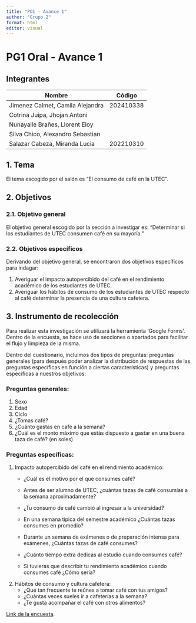 ```yaml
---
title: "PO1 - Avance 1"
author: "Grupo 2"
format: html
editor: visual
---
```


# PG1 Oral - Avance 1

## Integrantes

| Nombre                           | Código    |
|----------------------------------|-----------|
| Jimenez Calmet, Camila Alejandra | 202410338 |
| Cotrina Juipa, Jhojan Antoni     |           |
| Nunayalle Brañes, Llorent Eloy   |           |
| Silva Chico, Alexandro Sebastian |           |
| Salazar Cabeza, Miranda Lucia    | 202210310 |

## 1. Tema

El tema escogido por el salón es "El consumo de café en la UTEC".

## 2. Objetivos

### 2.1. Objetivo general

El objetivo general escogido por la sección a investigar es: "Determinar si los estudiantes de UTEC consumen café en su mayoría."

### 2.2. Objetivos específicos

Derivando del objetivo general, se encontraron dos objetivos específicos para indagar:

1.  Averiguar el impacto autopercibido del café en el rendimiento académico de los estudiantes de UTEC.
2.  Averiguar los hábitos de consumo de los estudiantes de UTEC respecto al café determinar la presencia de una cultura cafetera.

## 3. Instrumento de recolección

Para realizar esta investigación se utilizará la herramienta 'Google Forms'. Dentro de la encuesta, se hace uso de secciones o apartados para facilitar el flujo y limpieza de la misma.

Dentro del cuestionario, incluimos dos tipos de preguntas: preguntas generales (para después poder analizar la distribución de respuestas de las preguntas específicas en función a ciertas características) y preguntas específicas a nuestros objetivos:

### Preguntas generales:

1.  Sexo
2.  Edad
3.  Ciclo
4.  ¿Tomas café?
5.  ¿Cuánto gastas en café a la semana?
6.  ¿Cuál es el monto máximo que estás dispuesto a gastar en una buena taza de café? (en soles)

### Preguntas específicas:

1.  Impacto autopercibido del café en el rendimiento académico:
    -   ¿Cuál es el motivo por el que consumes café?

    -   Antes de ser alumno de UTEC, ¿cuántas tazas de café consumías a la semana aproximadamente?

    -   ¿Tu consumo de café cambió al ingresar a la universidad?

    -   En una semana típica del semestre académico ¿Cuántas tazas consumes en promedio?

    -   Durante un semana de exámenes o de preparación intensa para exámenes, ¿Cuántas tazas de café consumes?

    -   ¿Cuánto tiempo extra dedicas al estudio cuando consumes café?

    -   Si tuvieras que describir tu rendimiento académico cuando consumes café ¿Cómo sería?
2.  Hábitos de consumo y cultura cafetera:
    -   ¿Qué tan frecuente te reúnes a tomar café con tus amigos?
    -   ¿Cuántas veces sueles ir a cafeterías a la semana? 
    -   ¿Te gusta acompañar el café con otros alimentos?

[Link de la encuesta](https://docs.google.com/forms/d/16WWjxG9sZtW2zzD8xghwVZr6_hItsDGwvoWeAKI5XHU/edit).
